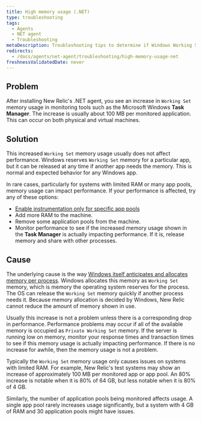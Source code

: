 ```yaml
---
title: High memory usage (.NET)
type: troubleshooting
tags:
  - Agents
  - NET agent
  - Troubleshooting
metaDescription: Troubleshooting tips to determine if Windows Working Set memory usage is a concern after you install New Relic's .NET agent for your app.
redirects:
  - /docs/agents/net-agent/troubleshooting/high-memory-usage-net
freshnessValidatedDate: never
---
```


## Problem

After installing New Relic's .NET agent, you see an increase in `Working Set` memory usage in monitoring tools such as the Microsoft Windows <DoNotTranslate>**Task Manager**</DoNotTranslate>. The increase is usually about 100 MB per monitored application. This can occur on both physical and virtual machines.

## Solution

This increased `Working Set` memory usage usually does not affect performance. Windows reserves `Working Set` memory for a particular app, but it can be released at any time if another app needs the memory. This is normal and expected behavior for any Windows app.

In rare cases, particularly for systems with limited RAM or many app pools, memory usage can impact performance. If your performance is affected, try any of these options:

* [Enable instrumentation only for specific app pools](/docs/agents/net-agent/configuration/net-agent-configuration#include_exclude_apps)
* Add more RAM to the machine.
* Remove some application pools from the machine.
* Monitor performance to see if the increased memory usage shown in the <DoNotTranslate>**Task Manager**</DoNotTranslate> is actually impacting performance. If it is, release memory and share with other processes.

## Cause

The underlying cause is the way [Windows itself anticipates and allocates memory per process](https://docs.microsoft.com/en-us/windows/win32/memory/working-set). Windows allocates this memory as `Working Set` memory, which is memory the operating system reserves for the process. The OS can release the `Working Set` memory quickly if another process needs it. Because memory allocation is decided by Windows, New Relic cannot reduce the amount of memory shown in use.

Usually this increase is not a problem unless there is a corresponding drop in performance. Performance problems may occur if all of the available memory is occupied as `Private Working Set` memory. If the server is running low on memory, monitor your response times and transaction times to see if this memory usage is actually impacting performance. If there is no increase for awhile, then the memory usage is not a problem.

Typically the `Working Set` memory usage only causes issues on systems with limited RAM. For example, New Relic's test systems may show an increase of approximately 100 MB per monitored app or app pool. An 80% increase is notable when it is 80% of 64 GB, but less notable when it is 80% of 4 GB.

Similarly, the number of application pools being monitored affects usage. A single app pool rarely increases usage significantly, but a system with 4 GB of RAM and 30 application pools might have issues.
